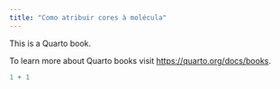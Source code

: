 ```yaml
---
title: "Como atribuir cores à molécula"
---
```


This is a Quarto book.

To learn more about Quarto books visit <https://quarto.org/docs/books>.

```r
1 + 1
```
